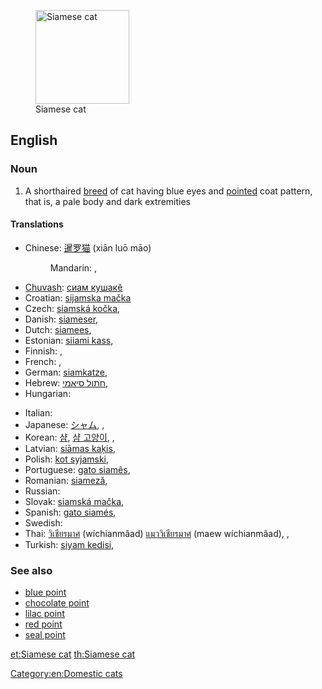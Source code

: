 [[Image:Niobe050905-Siamese Cat.jpeg|thumb|right|150px|Siamese cat]]
==English==

===Noun===
{{en-noun|sg=[[Siamese]] [[cat]]}}

# A shorthaired [[breed]] of cat having blue eyes and [[pointed]] coat pattern, that is, a pale body and dark extremities

====Translations====
{{trans-top|mammal}}
* Chinese: [[暹罗猫]] (xiān luō māo)
*: Mandarin: {{t|zh|暹羅貓|sc=Hani}}, {{t|zh|暹罗猫|tr=Xiānluó māo|sc=Hani}}
* [[Chuvash]]: [[cиам кушакĕ]]
* Croatian: [[sijamska mačka]]
* Czech: [[siamská kočka]], {{t|cs|siamská kočka|f}}
* Danish: [[siameser]], {{t|da|siameser}}
* Dutch: [[siamees]], {{t|nl|siamees}}
* Estonian: [[siiami kass]], {{t|et|iiami kass}}
* Finnish: {{t-|fi|siamilainen}},  {{t|fi|siamilaiskissa}}
* French: {{t+|fr|siamois}}, {{t|fr|chat siamois|m}}
* German: [[siamkatze]], {{t|de|Siamkatze|f}}
* Hebrew: [[חתול סיאמי]], {{t|he|חתול סיאמי|sc=Hebr}}
* Hungarian: {{t-|hu|sziámi macska}}
{{trans-mid}}
* Italian: {{t-|it|gatto siamese}}
* Japanese: [[シャム]], {{t|ja|シャム猫|tr=Shamu neko|sc=Jpan}}, {{t|ja|シャム|tr=Shamu|sc=Jpan}}
* Korean: [[샴]], [[샴 고양이]], {{t|ko|샴 고양이|tr=Syam goyang-i|sc=Kore}}, {{t|ko|샴|tr=Syam|sc=Kore}}
* Latvian: [[siāmas kaķis]], {{t|lv|siāmas kaķis}}
* Polish: [[kot syjamski]], {{t|pl|kot syjamski|m}}
* Portuguese: [[gato siamês]], {{t|pt|gato siamês|m}}
* Romanian: [[siameză]], {{t|ro|siameză|f}}
* Russian: {{t|ru|сиамская кошка|f|tr=siámskaja kóška}}
* Slovak: [[siamská mačka]], {{t|sk|siamská mačka|f}}
* Spanish: [[gato siamés]], {{t|es|gato siamés|m}}
* Swedish: {{t+|sv|siames}}
* Thai: [[วิเชียรมาศ]] (wíchianmâad) [[แมววิเชียรมาศ]] (maew wíchianmâad), {{t|th|วิเชียรมาศ|tr=wíchianmâad|sc=Thai}}, {{t|th|แมววิเชียรมาศ|tr=maew wíchianmâad|sc=Thai}}
* Turkish: [[siyam kedisi]], {{t|tr|siyam kedisi}}
{{trans-bottom}}

===See also===
{{wikipedia|Siamese (cat)}}
{{commonscat|Siamese cats}}
* [[blue point]]
* [[chocolate point]]
* [[lilac point]]
* [[red point]]
* [[seal point]]

[[Category:en:Domestic cats]]

[[et:Siamese cat]]
[[th:Siamese cat]]